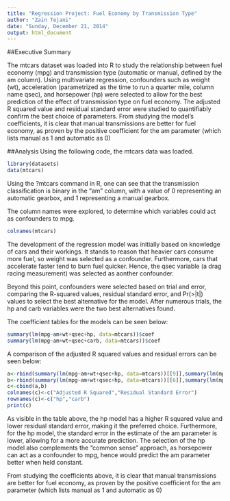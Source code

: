 ```yaml
---
title: "Regression Project: Fuel Economy by Transmission Type"
author: "Zain Tejani"
date: "Sunday, December 21, 2014"
output: html_document
---
```

##Executive Summary
  
  The mtcars dataset was loaded into R to study the relationship between fuel economy (mpg) and transmission type (automatic or manual, defined by the am column). Using multivariate regression, confounders such as weight (wt), acceleration (parametrized as the time to run a quarter mile, column name qsec), and horsepower (hp) were selected to allow for the best prediction of the effect of transmission type on fuel economy. The adjusted R squared value and residual standard error were studied to quantifiably confirm the best choice of parameters. From studying the model's coefficients, it is clear that manual transmissions are better for fuel economy, as proven by the positive coefficient for the am parameter (which lists manual as 1 and automatic as 0)
  
##Analysis
  Using the following code, the mtcars data was loaded.
```r
library(datasets)
data(mtcars)
```

  Using the ?mtcars command in R, one can see that the transmission classification is binary in the "am" column, with a value of 0 representing an automatic gearbox, and 1 representing a manual gearbox.
  
  The column names were explored, to determine which variables could act as confounders to mpg.
```r
colnames(mtcars)
```

  The development of the regression model was initially based on knowledge of cars and their workings. It stands to reason that heavier cars consume more fuel, so weight was selected as a confounder. Furthermore, cars that accelerate faster tend to burn fuel quicker. Hence, the qsec variable (a drag racing measurement) was selected as aonther confounder.
  
  Beyond this point, confounders were selected based on trial and error, comparing the R-squared values, residual standard error, and Pr(>|t|) values to select the best alternative for the model. After numerous trials, the hp and carb variables were the two best alternatives found.
  
  The coefficient tables for the models can be seen below:
```r
summary(lm(mpg~am+wt+qsec+hp, data=mtcars))$coef
summary(lm(mpg~am+wt+qsec+carb, data=mtcars))$coef
```

  A comparison of the adjusted R squared values and residual errors can be seen below:
```r
a<-rbind(summary(lm(mpg~am+wt+qsec+hp, data=mtcars))[[9]],summary(lm(mpg~am+wt+qsec+carb, data=mtcars))[[9]])
b<-rbind(summary(lm(mpg~am+wt+qsec+hp, data=mtcars))[[6]],summary(lm(mpg~am+wt+qsec+carb, data=mtcars))[[6]])
c<-cbind(a,b)
colnames(c)<-c("Adjusted R Squared","Residual Standard Error")
rownames(c)<-c("hp","carb")
print(c)
```

  As visible in the table above, the hp model has a higher R squared value and lower residual standard error, making it the preferred choice. Furthermore, for the hp model, the standard error in the estimate of the am parameter is lower, allowing for a more accurate prediction. The selection of the hp model also complements the "common sense" approach, as horsepower can act as a confounder to mpg, hence would predict the am parameter better when held constant.
  
  From studying the coefficients above, it is clear that manual transmissions are better for fuel economy, as proven by the positive coefficient for the am parameter (which lists manual as 1 and automatic as 0)
